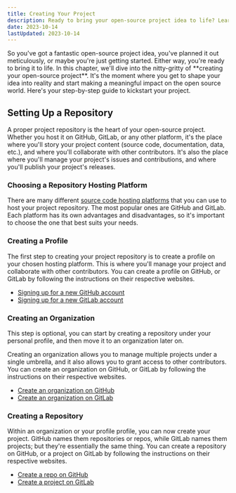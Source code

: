 ```yaml
---
title: Creating Your Project
description: Ready to bring your open-source project idea to life? Learn to create a project repository on GitHub or GitLab and start shaping your impact on the open source world.
date: 2023-10-14
lastUpdated: 2023-10-14
---
```

<p class="lead">So you've got a fantastic open-source project idea, you've planned it out meticulously, or maybe you're just getting started. Either way, you're ready to bring it to life. In this chapter, we'll dive into the nitty-gritty of **creating your open-source project**. It's the moment where you get to shape your idea into reality and start making a meaningful impact on the open source world. Here's your step-by-step guide to kickstart your project.</p>

## Setting Up a Repository

A proper project repository is the heart of your open-source project. Whether you host it on GitHub, GitLab, or any other platform, it's the place where you'll story your project content (source code, documentation, data, etc.), and where you'll collaborate with other contributors. It's also the place where you'll manage your project's issues and contributions, and where you'll publish your project's releases.

### Choosing a Repository Hosting Platform

There are many different [source code hosting platforms](/guide/getting-started-with-open-source/source-code-hosting-platforms) that you can use to host your project repository. The most popular ones are GitHub and GitLab. Each platform has its own advantages and disadvantages, so it's important to choose the one that best suits your needs.

### Creating a Profile

The first step to creating your project repository is to create a profile on your chosen hosting platform. This is where you'll manage your project and collaborate with other contributors. You can create a profile on GitHub, or GitLab by following the instructions on their respective websites.

* [Signing up for a new GitHub account](https://docs.github.com/en/get-started/signing-up-for-github)
* [Signing up for a new GitLab account](https://docs.gitlab.com/ee/subscriptions/gitlab_com/index.html)

### Creating an Organization

This step is optional, you can start by creating a repository under your personal profile, and then move it to an organization later on.

Creating an organization allows you to manage multiple projects under a single umbrella, and it also allows you to grant access to other contributors. You can create an organization on GitHub, or GitLab by following the instructions on their respective websites.

* [Create an organization on GitHub](https://docs.github.com/en/organizations/collaborating-with-groups-in-organizations)
* [Create an organization on GitLab](https://docs.gitlab.com/ee/topics/set_up_organization.html)

### Creating a Repository

Within an organization or your profile profile, you can now create your project. GitHub names them repositories or repos, while GitLab names them projects; but they're essentially the same thing. You can create a repository on GitHub, or a project on GitLab by following the instructions on their respective websites.

* [Create a repo on GitHub](https://docs.github.com/en/get-started/quickstart/create-a-repo)
* [Create a project on GitLab](https://docs.gitlab.com/ee/user/project/organize_work_with_projects.html)
